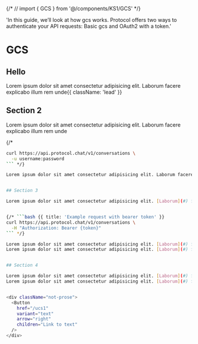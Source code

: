 {/* // import { GCS } from '@/components/KS1/GCS' */}


  'In this guide, we’ll look at how gcs works. Protocol offers two ways to authenticate your API requests: Basic gcs and OAuth2 with a token.'

# GCS
## Hello

Lorem ipsum dolor sit amet consectetur adipisicing elit. Laborum facere explicabo illum rem unde{{ className: 'lead' }}

<YangiGCSImage/>

## Section 2

Lorem ipsum dolor sit amet consectetur adipisicing elit. Laborum facere explicabo illum rem unde

{/* 
```bash {{ title: 'Example request with basic auth' }}
curl https://api.protocol.chat/v1/conversations \
  -u username:password
``` */}

Lorem ipsum dolor sit amet consectetur adipisicing elit. Laborum facere explicabo illum rem unde


## Section 3

Lorem ipsum dolor sit amet consectetur adipisicing elit. [Laborum](#) facere explicabo illum rem unde


{/* ```bash {{ title: 'Example request with bearer token' }}
curl https://api.protocol.chat/v1/conversations \
  -H "Authorization: Bearer {token}"
``` */}

Lorem ipsum dolor sit amet consectetur adipisicing elit. [Laborum](#) facere explicabo illum rem unde
Lorem ipsum dolor sit amet consectetur adipisicing elit. [Laborum](#) facere explicabo illum rem unde


## Section 4

Lorem ipsum dolor sit amet consectetur adipisicing elit. [Laborum](#) facere explicabo illum rem unde
Lorem ipsum dolor sit amet consectetur adipisicing elit. [Laborum](#) facere explicabo illum rem unde


<div className="not-prose">
  <Button
    href="/ucs1"
    variant="text"
    arrow="right"
    children="Link to text"
  />
</div>
